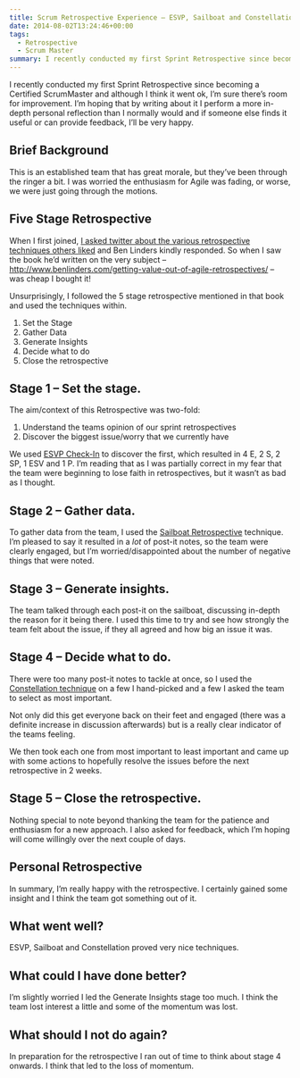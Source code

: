 ```yaml
---
title: Scrum Retrospective Experience – ESVP, Sailboat and Constellation
date: 2014-08-02T13:24:46+00:00
tags:
  - Retrospective
  - Scrum Master
summary: I recently conducted my first Sprint Retrospective since becoming a Certified ScrumMaster and although I think it went ok, I'm sure there's room for improvement. I'm hoping that by writing about it I perform a more in-depth personal reflection than I normally would and if someone else finds it useful or can provide feedback, I'll be very happy.
---
```


I recently conducted my first Sprint Retrospective since becoming a Certified ScrumMaster and although I think it went ok, I&#8217;m sure there&#8217;s room for improvement. I&#8217;m hoping that by writing about it I perform a more in-depth personal reflection than I normally would and if someone else finds it useful or can provide feedback, I&#8217;ll be very happy.

## Brief Background

This is an established team that has great morale, but they&#8217;ve been through the ringer a bit. I was worried the enthusiasm for Agile was fading, or worse, we were just going through the motions.

## Five Stage Retrospective

When I first joined, <a title="I asked twitter about the various retrospective techniques others liked" href="https://twitter.com/mattdufeu/status/425907235739291648" target="_blank">I asked twitter about the various retrospective techniques others liked</a> and Ben Linders kindly responded. So when I saw the book he&#8217;d written on the very subject &#8211; <a title="Getting Value out of Agile Retrospectives" href="http://www.benlinders.com/getting-value-out-of-agile-retrospectives/" target="_blank">http://www.benlinders.com/getting-value-out-of-agile-retrospectives/</a> &#8211; was cheap I bought it!

Unsurprisingly, I followed the 5 stage retrospective mentioned in that book and used the techniques within.

1. Set the Stage
2. Gather Data
3. Generate Insights
4. Decide what to do
5. Close the retrospective

## Stage 1 &#8211; Set the stage.

The aim/context of this Retrospective was two-fold:

1. Understand the teams opinion of our sprint retrospectives
2. Discover the biggest issue/worry that we currently have

We used <a title="ESVP Check-In" href="http://www.funretrospectives.com/esvp-explorer-shopper-vacationer-prisoner/" target="_blank">ESVP Check-In</a> to discover the first, which resulted in 4 E, 2 S, 2 SP, 1 ESV and 1 P. I&#8217;m reading that as I was partially correct in my fear that the team were beginning to lose faith in retrospectives, but it wasn&#8217;t as bad as I thought.

## Stage 2 &#8211; Gather data.

To gather data from the team, I used the <a title="Sailboat Retrospective" href="http://exploringagility.com/2012/01/19/sailboat-retrospective/" target="_blank">Sailboat Retrospective</a> technique. I&#8217;m pleased to say it resulted in a _lot_ of post-it notes, so the team were clearly engaged, but I&#8217;m worried/disappointed about the number of negative things that were noted.

## Stage 3 &#8211; Generate insights.

The team talked through each post-it on the sailboat, discussing in-depth the reason for it being there. I used this time to try and see how strongly the team felt about the issue, if they all agreed and how big an issue it was.

## Stage 4 &#8211; Decide what to do.

There were too many post-it notes to tackle at once, so I used the <a href="http://www.scrumalliance.org/community/articles/2013/march/constellation-a-retrospective-exercise" title="Constellation Technique" target="_blank">Constellation technique</a> on a few I hand-picked and a few I asked the team to select as most important.

Not only did this get everyone back on their feet and engaged (there was a definite increase in discussion afterwards) but is a really clear indicator of the teams feeling.

We then took each one from most important to least important and came up with some actions to hopefully resolve the issues before the next retrospective in 2 weeks.

## Stage 5 &#8211; Close the retrospective.

Nothing special to note beyond thanking the team for the patience and enthusiasm for a new approach. I also asked for feedback, which I&#8217;m hoping will come willingly over the next couple of days.

## Personal Retrospective

In summary, I&#8217;m really happy with the retrospective. I certainly gained some insight and I think the team got something out of it.

## What went well?

ESVP, Sailboat and Constellation proved very nice techniques.

## What could I have done better?

I&#8217;m slightly worried I led the Generate Insights stage too much. I think the team lost interest a little and some of the momentum was lost.

## What should I not do again?

In preparation for the retrospective I ran out of time to think about stage 4 onwards. I think that led to the loss of momentum.
